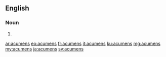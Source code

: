 ==English==

===Noun===
{{head|en|plural}}

# {{plural of|acumen|lang=en}}

[[ar:acumens]]
[[eo:acumens]]
[[fr:acumens]]
[[it:acumens]]
[[ku:acumens]]
[[mg:acumens]]
[[my:acumens]]
[[ja:acumens]]
[[sv:acumens]]